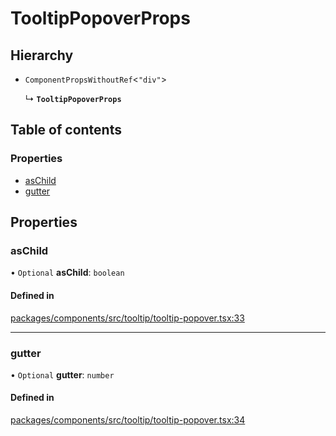 # TooltipPopoverProps

## Hierarchy

- `ComponentPropsWithoutRef`\<`"div"`\>

  ↳ **`TooltipPopoverProps`**

## Table of contents

### Properties

- [asChild](props.md#aschild)
- [gutter](props.md#gutter)

## Properties

### asChild

• `Optional` **asChild**: `boolean`

#### Defined in

[packages/components/src/tooltip/tooltip-popover.tsx:33](https://github.com/vtex/shoreline/blob/9cdfd7505/packages/components/src/tooltip/tooltip-popover.tsx#L33)

---

### gutter

• `Optional` **gutter**: `number`

#### Defined in

[packages/components/src/tooltip/tooltip-popover.tsx:34](https://github.com/vtex/shoreline/blob/9cdfd7505/packages/components/src/tooltip/tooltip-popover.tsx#L34)
